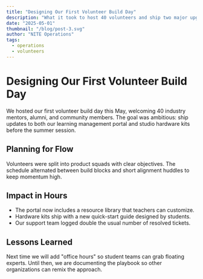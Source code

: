 ```yaml
---
title: "Designing Our First Volunteer Build Day"
description: "What it took to host 40 volunteers and ship two major upgrades in a single Saturday."
date: "2025-05-01"
thumbnail: "/blog/post-3.svg"
author: "NITE Operations"
tags:
  - operations
  - volunteers
---
```


# Designing Our First Volunteer Build Day

We hosted our first volunteer build day this May, welcoming 40 industry mentors, alumni, and community members. The goal was ambitious: ship updates to both our learning management portal and studio hardware kits before the summer session.

## Planning for Flow

Volunteers were split into product squads with clear objectives. The schedule alternated between build blocks and short alignment huddles to keep momentum high.

## Impact in Hours

- The portal now includes a resource library that teachers can customize.
- Hardware kits ship with a new quick-start guide designed by students.
- Our support team logged double the usual number of resolved tickets.

## Lessons Learned

Next time we will add "office hours" so student teams can grab floating experts. Until then, we are documenting the playbook so other organizations can remix the approach.
